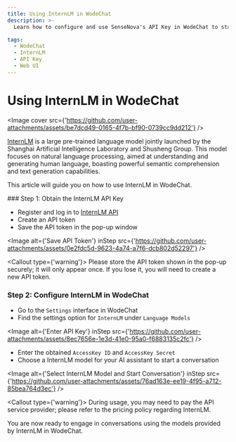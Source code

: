 ```yaml
---
title: Using InternLM in WodeChat
description: >-
  Learn how to configure and use SenseNova's API Key in WodeChat to start conversations and interactions.

tags:
  - WodeChat
  - InternLM
  - API Key
  - Web UI
---
```


# Using InternLM in WodeChat

<Image cover src={'https://github.com/user-attachments/assets/be7dcd49-0165-4f7b-bf90-0739cc9dd212'} />

[InternLM](https://platform.sensenova.cn/home) is a large pre-trained language model jointly launched by the Shanghai Artificial Intelligence Laboratory and Shusheng Group. This model focuses on natural language processing, aimed at understanding and generating human language, boasting powerful semantic comprehension and text generation capabilities.

This article will guide you on how to use InternLM in WodeChat.

<Steps>
  ### Step 1: Obtain the InternLM API Key

  - Register and log in to [InternLM API](https://InternLM.intern-ai.org.cn/api/tokens)
  - Create an API token
  - Save the API token in the pop-up window

  <Image alt={'Save API Token'} inStep src={'https://github.com/user-attachments/assets/0e2fdc5d-9623-4a74-a7f6-dcb802d52297'} />

  <Callout type={'warning'}>
    Please store the API token shown in the pop-up securely; it will only appear once. If you lose it,
    you will need to create a new API token.
  </Callout>

  ### Step 2: Configure InternLM in WodeChat

  - Go to the `Settings` interface in WodeChat
  - Find the settings option for `InternLM` under `Language Models`

  <Image alt={'Enter API Key'} inStep src={'https://github.com/user-attachments/assets/8ec7656e-1e3d-41e0-95a0-f6883135c2fc'} />

  - Enter the obtained `AccessKey ID` and `AccessKey Secret`
  - Choose a InternLM model for your AI assistant to start a conversation

  <Image alt={'Select InternLM Model and Start Conversation'} inStep src={'https://github.com/user-attachments/assets/76ad163e-ee19-4f95-a712-85bea764d3ec'} />

  <Callout type={'warning'}>
    During usage, you may need to pay the API service provider; please refer to the pricing policy
    regarding InternLM.
  </Callout>
</Steps>

You are now ready to engage in conversations using the models provided by InternLM in WodeChat.
